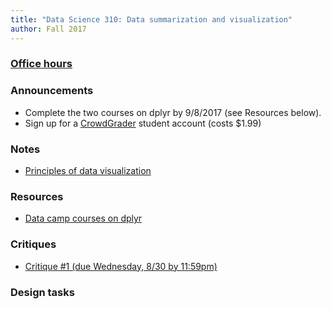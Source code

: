 ```yaml
---
title: "Data Science 310: Data summarization and visualization"
author: Fall 2017
---
```



### [Office hours](Schedule.html)
### Announcements

* Complete the two courses on dplyr by 9/8/2017 (see Resources below).  
* Sign up for a [CrowdGrader](https://www.crowdgrader.org/) student account (costs \$1.99)

### Notes

* [Principles of data visualization](https://www.dropbox.com/s/awpa7c916y6li13/1%20-%20Principles%20of%20data%20visualization.pptx?dl=0)

### Resources

* [Data camp courses on dplyr](https://www.datacamp.com/groups/5fe0c6e4767b9b01bd632c7e85b0d2215d190c61/invite)

### Critiques 

* [Critique #1 (due Wednesday, 8/30 by 11:59pm)](Critique1.html)

### Design tasks 

